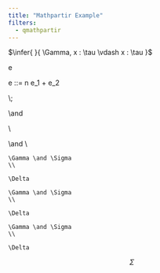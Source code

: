 ```yaml
---
title: "Mathpartir Example"
filters:
  - qmathpartir
---
```


$\infer{ }{ \Gamma, x : \tau \vdash x : \tau }$

::: {.mathpar}
e

\text{expression}\quad e ::= n \mid e_1 + e_2

\text{expression $e$}
:::

::: {.mathpar}
\text{text $\alpha\;\text{inner text}$}
:::

::: {.mathpar}
\text{alpha $\frac{1}{2}$}\quad\text{def}
:::

::: {.mathpar}
\alpha\\;\beta
:::

::: {.mathpar}
\text{softbreak}
\and

\text{hardbreak}
\\
:::

\newcommand{\tInt}{\text{int}}

::: {.mathpar}
\infer[TypePlus]{
  \Gamma \vdash e_1 : \tInt
  \and
  \Gamma \vdash e_1 : \tInt
}{
  \Gamma \vdash e_1 + e_2 : \tInt
}
:::

::: {.mathpar}
\Gamma \and \Sigma
\\

\Delta
:::

``` .mathpar
\Gamma \and \Sigma
\\

\Delta
```

```math {.mathpar}
\Gamma \and \Sigma
\\

\Delta
```

```mathpar
\Gamma \and \Sigma
\\

\Delta
```

$$
\Sigma
$$